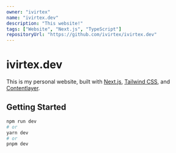 ```yaml
---
owner: "ivirtex"
name: "ivirtex.dev"
description: "This website!"
tags: ["Website", "Next.js", "TypeScript"]
repositoryUrl: "https://github.com/ivirtex/ivirtex.dev"
---
```


# ivirtex.dev

This is my personal website, built with [Next.js](https://nextjs.org/), [Tailwind CSS](https://tailwindcss.com/), and [Contentlayer](https://contentlayer.dev/).

## Getting Started

```bash
npm run dev
# or
yarn dev
# or
pnpm dev
```
